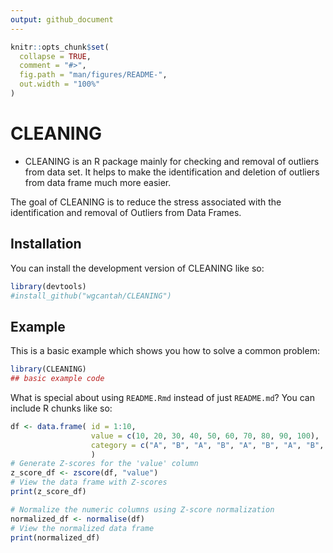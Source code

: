 ```yaml
---
output: github_document
---
```


<!-- README.md is generated from README.Rmd. Please edit that file -->

```r
knitr::opts_chunk$set(
  collapse = TRUE,
  comment = "#>",
  fig.path = "man/figures/README-",
  out.width = "100%"
)
```

# CLEANING

- CLEANING is an R package mainly for checking and removal of outliers from data set. It helps to make the identification and deletion of outliers from data frame much more easier. 
<!-- badges: start -->
<!-- badges: end -->

The goal of CLEANING is to reduce the stress associated with the identification and removal of Outliers from Data Frames. 

## Installation

You can install the development version of CLEANING like so:

``` r
library(devtools)
#install_github("wgcantah/CLEANING")
```

## Example

This is a basic example which shows you how to solve a common problem:

```r
library(CLEANING)
## basic example code
```

What is special about using `README.Rmd` instead of just `README.md`? You can include R chunks like so:

```r
df <- data.frame( id = 1:10, 
                  value = c(10, 20, 30, 40, 50, 60, 70, 80, 90, 100), 
                  category = c("A", "B", "A", "B", "A", "B", "A", "B", "A", "B") 
                  ) 
# Generate Z-scores for the 'value' column 
z_score_df <- zscore(df, "value")
# View the data frame with Z-scores 
print(z_score_df)

# Normalize the numeric columns using Z-score normalization 
normalized_df <- normalise(df) 
# View the normalized data frame 
print(normalized_df)
```


